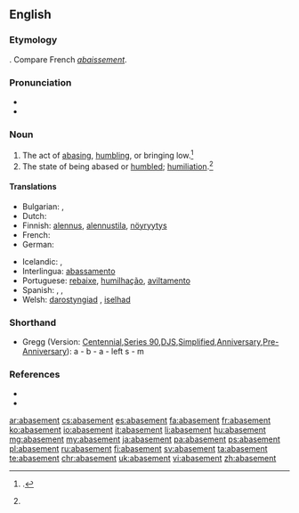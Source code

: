 ==English==

===Etymology===
{{suffix|abase|ment}}. Compare French ''[[abaissement]]''.

===Pronunciation===
* {{IPA|/ə.ˈbeɪs.mənt/}}
* {{audio|en-us-abasement.ogg|Audio (US)}}

===Noun===
{{en-noun}}

# The act of [[abasing]], [[humbling]], or bringing low.{{defdate|First attested around 1561.}}<ref name=Chambers>{{reference-book | last = Dobbie | first = Elliott K. | coauthors = Dunmore, C. William, et al. | editor = Barnhart, Robert K.| title = Chambers Dictionary of Etymology | origyear = 1998 | year = 2004 | publisher = Chambers Harrap Publishers Ltd | location = Edinburgh, Scotland | isbn =0550142304 | pages = 2}}.</ref>
# The state of being abased or [[humbled]]; [[humiliation]].{{defdate|First attested around 1561.}}<ref name=Chambers/>

====Translations====
{{trans-top|the act of abasing}}
* Bulgarian: {{t+|bg|унижение}}, {{t+|bg|понижение}}
* Dutch: {{t-|nl|vernedering}}
* Finnish: [[alennus]], [[alennustila]], [[nöyryytys]]
* French: {{t+|fr|humiliation|f}}
* German: {{t+|de|Erniedrigung|f}}
{{trans-mid}}
* Icelandic: {{t-|is|auðmýking|f}}, {{t-|is|lítillækkun|f}}
* Interlingua: [[abassamento]]
* Portuguese: [[rebaixe]], [[humilhação]], [[aviltamento]]
* Spanish: {{t+|es|rebajamiento|m}}, {{t+|es|abatimiento|m}}, {{t+|es|humillación|m}}
* Welsh: [[darostyngiad]] {{m}}, [[iselhad]] {{m}}
{{trans-bottom}}


===Shorthand===
* Gregg (Version: [http://en.wikipedia.org/wiki/Gregg_Shorthand#Centennial_Gregg_Shorthand Centennial],[http://en.wikipedia.org/wiki/Gregg_Shorthand#Series_90_Gregg_Shorthand Series 90],[http://en.wikipedia.org/wiki/Gregg_Shorthand#Diamond_Jubilee_Gregg_Shorthand DJS],[http://en.wikipedia.org/wiki/Gregg_Shorthand#Simplified_Gregg_Shorthand Simplified],[http://en.wikipedia.org/wiki/Gregg_Shorthand#Anniversary_Gregg_Shorthand Anniversary],[http://en.wikipedia.org/wiki/Gregg_Shorthand#Pre-Anniversary_Gregg_Shorthand Pre-Anniversary]): a - b - a - left s - m

===References===
<references/>
* {{R:Century 1911}}
* {{R:Webster 1913}}

[[ar:abasement]]
[[cs:abasement]]
[[es:abasement]]
[[fa:abasement]]
[[fr:abasement]]
[[ko:abasement]]
[[io:abasement]]
[[it:abasement]]
[[li:abasement]]
[[hu:abasement]]
[[mg:abasement]]
[[my:abasement]]
[[ja:abasement]]
[[pa:abasement]]
[[ps:abasement]]
[[pl:abasement]]
[[ru:abasement]]
[[fi:abasement]]
[[sv:abasement]]
[[ta:abasement]]
[[te:abasement]]
[[chr:abasement]]
[[uk:abasement]]
[[vi:abasement]]
[[zh:abasement]]